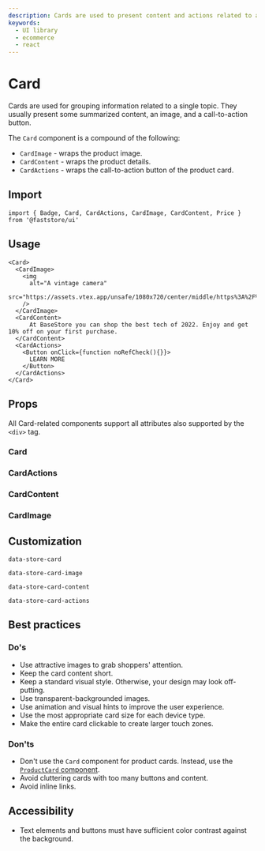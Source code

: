 ```yaml
---
description: Cards are used to present content and actions related to a single topic. 
keywords:
  - UI library
  - ecommerce
  - react
---
```



# Card

Cards are used for grouping information related to a single topic. They usually present some summarized content, an image, and a call-to-action button.

The `Card` component is a compound of the following:
- `CardImage` - wraps the product image.
- `CardContent` - wraps the product details.
- `CardActions` - wraps the call-to-action button of the product card.

## Import

```tsx
import { Badge, Card, CardActions, CardImage, CardContent, Price } from '@faststore/ui'
```

## Usage

```tsx live
<Card>
  <CardImage>
    <img
      alt="A vintage camera"
      src="https://assets.vtex.app/unsafe/1080x720/center/middle/https%3A%2F%2Fstoreframework.vtexassets.com%2Farquivos%2Fids%2F190897%2FPhoto.jpg"
    />
  </CardImage>
  <CardContent>
      At BaseStore you can shop the best tech of 2022. Enjoy and get 10% off on your first purchase.
  </CardContent>
  <CardActions>
    <Button onClick={function noRefCheck(){}}>
      LEARN MORE
    </Button>
  </CardActions>
</Card>
```

## Props

All Card-related components support all attributes also supported by the `<div>` tag.

### Card

<PropsSection name="Card" />

### CardActions

<PropsSection name="CardActions" />

### CardContent

<PropsSection name="CardContent" />

### CardImage

<PropsSection name="CardImage" />

## Customization

`data-store-card`

`data-store-card-image`

`data-store-card-content`

`data-store-card-actions`

## Best practices

### Do's

- Use attractive images to grab shoppers' attention.
- Keep the card content short.
- Keep a standard visual style. Otherwise, your design may look off-putting.
- Use transparent-backgrounded images.
- Use animation and visual hints to improve the user experience.
- Use the most appropriate card size for each device type.
- Make the entire card clickable to create larger touch zones.

### Don'ts

- Don't use the `Card` component for product cards. Instead, use the [`ProductCard` component](/reference/ui/molecules/ProductCard).
- Avoid cluttering cards with too many buttons and content. 
- Avoid inline links.

## Accessibility

- Text elements and buttons must have sufficient color contrast against the background.